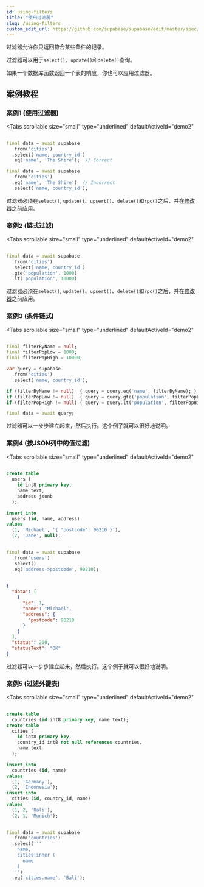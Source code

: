 ```yaml
---
id: using-filters
title: "使用过滤器"
slug: /using-filters
custom_edit_url: https://github.com/supabase/supabase/edit/master/spec/supabase_dart_v1.yml
---
```


过滤器允许你只返回符合某些条件的记录。

过滤器可以用于`select()`、`update()`和`delete()`查询。

如果一个数据库函数返回一个表的响应，你也可以应用过滤器。



## 案例教程
### 案例1 (使用过滤器)

<Tabs
  scrollable
  size="small"
  type="underlined"
  defaultActiveId="demo2"
>

<TabPanel id="demo2" label="使用方法">

```dart
                                                                              
final data = await supabase
  .from('cities')
  .select('name, country_id')
  .eq('name', 'The Shire');  // Correct

final data = await supabase
  .from('cities')
  .eq('name', 'The Shire')  // Incorrect
  .select('name, country_id');
```
</TabPanel>

<TabPanel id="demo4" label="注意事项">

过滤器必须在`select()`, `update()`、`upsert()`、`delete()`和`rpc()`之后，并在[修改器](/docs/reference/dart/using-modifiers)之前应用。

</TabPanel>

</Tabs>




### 案例2 (链式过滤)

<Tabs
  scrollable
  size="small"
  type="underlined"
  defaultActiveId="demo2"
>

<TabPanel id="demo2" label="使用方法">

```dart
                                                                              
final data = await supabase
  .from('cities')
  .select('name, country_id')
  .gte('population', 1000)
  .lt('population', 10000)
```
</TabPanel>

<TabPanel id="demo4" label="注意事项">

过滤器必须在`select()`, `update()`、`upsert()`、`delete()`和`rpc()`之后，并在[修改器](/docs/reference/dart/using-modifiers)之前应用。

</TabPanel>

</Tabs>



### 案例3 (条件链式)

<Tabs
  scrollable
  size="small"
  type="underlined"
  defaultActiveId="demo2"
>

<TabPanel id="demo2" label="使用方法">

```dart
                                                                              
final filterByName = null;
final filterPopLow = 1000;
final filterPopHigh = 10000;

var query = supabase
  .from('cities')
  .select('name, country_id');

if (filterByName != null)  { query = query.eq('name', filterByName); }
if (filterPopLow != null)  { query = query.gte('population', filterPopLow); }
if (filterPopHigh != null) { query = query.lt('population', filterPopHigh); }

final data = await query;
```
</TabPanel>

<TabPanel id="demo4" label="注意事项">

过滤器可以一步步建立起来，然后执行。这个例子就可以很好地说明。

</TabPanel>

</Tabs>


### 案例4 (按JSON列中的值过滤)

<Tabs
  scrollable
  size="small"
  type="underlined"
  defaultActiveId="demo2"
>
<TabPanel id="demo1" label="建表">

```sql
                                                                              
create table
  users (
    id int8 primary key,
    name text,
    address jsonb
  );

insert into
  users (id, name, address)
values
  (1, 'Michael', '{ "postcode": 90210 }'),
  (2, 'Jane', null);

```
</TabPanel>


<TabPanel id="demo2" label="使用方法">

```dart
                                                                              
final data = await supabase
  .from('users')
  .select()
  .eq('address->postcode', 90210);
```
</TabPanel>


<TabPanel id="demo3" label="返回结果">

```json
                                                                              
{
  "data": [
    {
      "id": 1,
      "name": "Michael",
      "address": {
        "postcode": 90210
      }
    }
  ],
  "status": 200,
  "statusText": "OK"
}

```
</TabPanel>

<TabPanel id="demo4" label="注意事项">

过滤器可以一步步建立起来，然后执行。这个例子就可以很好地说明。

</TabPanel>

</Tabs>

### 案例5 (过滤外键表)

<Tabs
  scrollable
  size="small"
  type="underlined"
  defaultActiveId="demo2"
>
<TabPanel id="demo1" label="建表">

```sql
                                                                              
create table
  countries (id int8 primary key, name text);
create table
  cities (
    id int8 primary key,
    country_id int8 not null references countries,
    name text
  );

insert into
  countries (id, name)
values
  (1, 'Germany'),
  (2, 'Indonesia');
insert into
  cities (id, country_id, name)
values
  (1, 2, 'Bali'),
  (2, 1, 'Munich');
```
</TabPanel>


<TabPanel id="demo2" label="使用方法">

```dart
                                                                              
final data = await supabase
  .from('countries')
  .select('''
    name,
    cities!inner (
      name
    )
  ''')
  .eq('cities.name', 'Bali');
```
</TabPanel>

</Tabs>